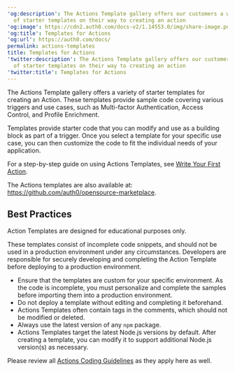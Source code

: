 ---
'og:description': The Actions Template gallery offers our customers a wide variety
  of starter templates on their way to creating an action
'og:image': https://cdn2.auth0.com/docs-v2/1.14553.0/img/share-image.png
'og:title': Templates for Actions
'og:url': https://auth0.com/docs/
permalink: actions-templates
title: Templates for Actions
'twitter:description': The Actions Template gallery offers our customers a wide variety
  of starter templates on their way to creating an action
'twitter:title': Templates for Actions
---
The Actions Template gallery offers a variety of starter templates for creating an Action. These templates provide sample code covering various triggers and use cases, such as <Tooltip tip="Multi-factor authentication (MFA): User authentication process that uses a factor in addition to username and password such as a code via SMS." cta="View Glossary" href="/docs/glossary?term=Multi-factor+Authentication">Multi-factor Authentication</Tooltip>, Access Control, and Profile Enrichment.

Templates provide starter code that you can modify and use as a building block as part of a trigger. Once you select a template for your specific use case, you can then customize the code to fit the individual needs of your application.

For a step-by-step guide on using Actions Templates, see [Write Your First Action](/docs/customize/actions/write-your-first-action).

<Callout icon="file-lines" color="#0EA5E9" iconType="regular">

The Actions templates are also available at: https://github.com/auth0/opensource-marketplace.

</Callout>

## Best Practices

<Callout icon="file-lines" color="#0EA5E9" iconType="regular">

Action Templates are designed for educational purposes only.

These templates consist of incomplete code snippets, and should not be used in a production environment under any circumstances. Developers are responsible for securely developing and completing the Action Template before deploying to a production environment.

</Callout>

* Ensure that the templates are custom for your specific environment. As the code is incomplete, you must personalize and complete the samples before importing them into a production environment.
* Do not deploy a template without editing and completing it beforehand.
* Actions Templates often contain tags in the comments, which should not be modified or deleted.
* Always use the latest version of any `npm` package.
* Actions Templates target the latest Node.js versions by default. After creating a template, you can modify it to support additional Node.js version(s) as necessary.

Please review all [Actions Coding Guidelines](/docs/customize/actions/action-coding-guidelines) as they apply here as well.